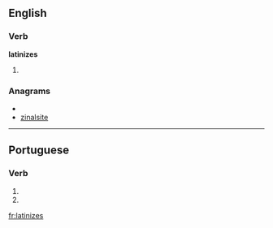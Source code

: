 ==English==

===Verb===
'''latinizes'''

# {{third-person singular of|[[latinize]]}}

===Anagrams===
* {{alphagram|aeiilnstz}}
* [[zinalsite#English|zinalsite]]

----

==Portuguese==

===Verb===
{{pt-verb form}}

# {{pt-verb form of|[[latinizar]]|ar|subjunctive|present|singular|second}}
# {{pt-verb form of|[[latinizar]]|ar|imperative|negative|singular|second}}

[[fr:latinizes]]